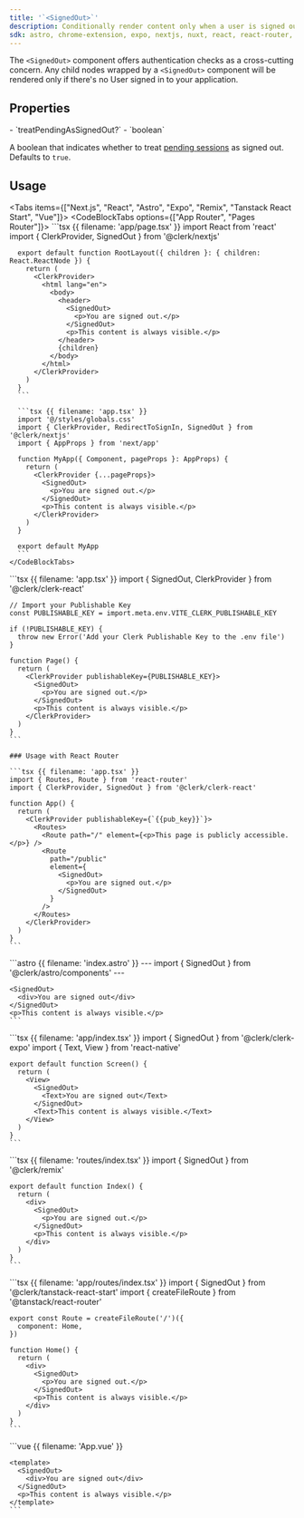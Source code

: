 ```yaml
---
title: '`<SignedOut>`'
description: Conditionally render content only when a user is signed out.
sdk: astro, chrome-extension, expo, nextjs, nuxt, react, react-router, remix, tanstack-react-start, vue
---
```


The `<SignedOut>` component offers authentication checks as a cross-cutting concern. Any child nodes wrapped by a `<SignedOut>` component will be rendered only if there's no User signed in to your application.

## Properties

<Properties>
  - `treatPendingAsSignedOut?`
  - `boolean`

  A boolean that indicates whether to treat [pending sessions](/docs/references/javascript/types/session-status#properties) as signed out. Defaults to `true`.
</Properties>

## Usage

<Tabs items={["Next.js", "React", "Astro", "Expo", "Remix", "Tanstack React Start", "Vue"]}>
  <Tab>
    <CodeBlockTabs options={["App Router", "Pages Router"]}>
      ```tsx {{ filename: 'app/page.tsx' }}
      import React from 'react'
      import { ClerkProvider, SignedOut } from '@clerk/nextjs'

      export default function RootLayout({ children }: { children: React.ReactNode }) {
        return (
          <ClerkProvider>
            <html lang="en">
              <body>
                <header>
                  <SignedOut>
                    <p>You are signed out.</p>
                  </SignedOut>
                  <p>This content is always visible.</p>
                </header>
                {children}
              </body>
            </html>
          </ClerkProvider>
        )
      }
      ```

      ```tsx {{ filename: 'app.tsx' }}
      import '@/styles/globals.css'
      import { ClerkProvider, RedirectToSignIn, SignedOut } from '@clerk/nextjs'
      import { AppProps } from 'next/app'

      function MyApp({ Component, pageProps }: AppProps) {
        return (
          <ClerkProvider {...pageProps}>
            <SignedOut>
              <p>You are signed out.</p>
            </SignedOut>
            <p>This content is always visible.</p>
          </ClerkProvider>
        )
      }

      export default MyApp
      ```
    </CodeBlockTabs>
  </Tab>

  <Tab>
    ```tsx {{ filename: 'app.tsx' }}
    import { SignedOut, ClerkProvider } from '@clerk/clerk-react'

    // Import your Publishable Key
    const PUBLISHABLE_KEY = import.meta.env.VITE_CLERK_PUBLISHABLE_KEY

    if (!PUBLISHABLE_KEY) {
      throw new Error('Add your Clerk Publishable Key to the .env file')
    }

    function Page() {
      return (
        <ClerkProvider publishableKey={PUBLISHABLE_KEY}>
          <SignedOut>
            <p>You are signed out.</p>
          </SignedOut>
          <p>This content is always visible.</p>
        </ClerkProvider>
      )
    }
    ```

    ### Usage with React Router

    ```tsx {{ filename: 'app.tsx' }}
    import { Routes, Route } from 'react-router'
    import { ClerkProvider, SignedOut } from '@clerk/clerk-react'

    function App() {
      return (
        <ClerkProvider publishableKey={`{{pub_key}}`}>
          <Routes>
            <Route path="/" element={<p>This page is publicly accessible.</p>} />
            <Route
              path="/public"
              element={
                <SignedOut>
                  <p>You are signed out.</p>
                </SignedOut>
              }
            />
          </Routes>
        </ClerkProvider>
      )
    }
    ```
  </Tab>

  <Tab>
    ```astro {{ filename: 'index.astro' }}
    ---
    import { SignedOut } from '@clerk/astro/components'
    ---

    <SignedOut>
      <div>You are signed out</div>
    </SignedOut>
    <p>This content is always visible.</p>
    ```
  </Tab>

  <Tab>
    ```tsx {{ filename: 'app/index.tsx' }}
    import { SignedOut } from '@clerk/clerk-expo'
    import { Text, View } from 'react-native'

    export default function Screen() {
      return (
        <View>
          <SignedOut>
            <Text>You are signed out</Text>
          </SignedOut>
          <Text>This content is always visible.</Text>
        </View>
      )
    }
    ```
  </Tab>

  <Tab>
    ```tsx {{ filename: 'routes/index.tsx' }}
    import { SignedOut } from '@clerk/remix'

    export default function Index() {
      return (
        <div>
          <SignedOut>
            <p>You are signed out.</p>
          </SignedOut>
          <p>This content is always visible.</p>
        </div>
      )
    }
    ```
  </Tab>

  <Tab>
    ```tsx {{ filename: 'app/routes/index.tsx' }}
    import { SignedOut } from '@clerk/tanstack-react-start'
    import { createFileRoute } from '@tanstack/react-router'

    export const Route = createFileRoute('/')({
      component: Home,
    })

    function Home() {
      return (
        <div>
          <SignedOut>
            <p>You are signed out.</p>
          </SignedOut>
          <p>This content is always visible.</p>
        </div>
      )
    }
    ```
  </Tab>

  <Tab>
    ```vue {{ filename: 'App.vue' }}
    <script setup lang="ts">
    import { SignedOut } from '@clerk/vue'
    </script>

    <template>
      <SignedOut>
        <div>You are signed out</div>
      </SignedOut>
      <p>This content is always visible.</p>
    </template>
    ```
  </Tab>
</Tabs>
